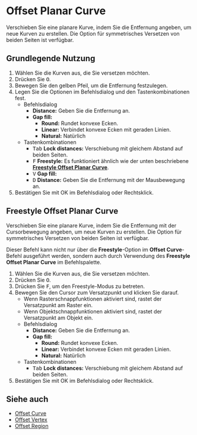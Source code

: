 
# Offset Planar Curve

<Reference shortcut="O" command="Offset Planar Curve" button="Rechts der Befehlsleiste"  buttonIcon='button-offset-curve'/>

Verschieben Sie eine planare Kurve, indem Sie die Entfernung angeben, um neue Kurven zu erstellen. Die Option für symmetrisches Versetzen von beiden Seiten ist verfügbar.

## Grundlegende Nutzung

1. Wählen Sie die Kurven aus, die Sie versetzen möchten.
2. Drücken Sie <kbd>O</kbd>.
3. Bewegen Sie den gelben Pfeil, um die Entfernung festzulegen.
4. Legen Sie die Optionen im Befehlsdialog und den Tastenkombinationen fest.
   - <Kst>Befehlsdialog</Kst>
      - **Distance:** Geben Sie die Entfernung an.
      - **Gap fill:** 
         - **Round:** Rundet konvexe Ecken. 
         - **Linear:** Verbindet konvexe Ecken mit geraden Linien. 
         - **Natural:** Natürlich
   - <Kst>Tastenkombinationen</Kst>
      - <kbd>Tab</kbd> **Lock distances:** Verschiebung mit gleichem Abstand auf beiden Seiten.
      - <kbd>F</kbd> **Freestyle:** Es funktioniert ähnlich wie der unten beschriebene [**Freestyle Offset Planar Curve**](#freestyle-offset-planar-curve).
      - <kbd>V</kbd> **Gap fill:** 
      - <kbd>D</kbd> **Distance:** Geben Sie die Entfernung mit der Mausbewegung an.
5. Bestätigen Sie mit OK im Befehlsdialog oder Rechtsklick.

<VideoPlayer fileName="offset-planar-curve"/>

## Freestyle Offset Planar Curve

Verschieben Sie eine planare Kurve, indem Sie die Entfernung mit der Cursorbewegung angeben, um neue Kurven zu erstellen. Die Option für symmetrisches Versetzen von beiden Seiten ist verfügbar.

Dieser Befehl kann nicht nur über die **Freestyle**-Option im **Offset Curve**-Befehl ausgeführt werden, sondern auch durch Verwendung des **Freestyle Offset Planar Curve** im Befehlspalette.

1. Wählen Sie die Kurven aus, die Sie versetzen möchten.
2. Drücken Sie <kbd>O</kbd>.
3. Drücken Sie <kbd>F</kbd>, um den Freestyle-Modus zu betreten.
4. Bewegen Sie den Cursor zum Versatzpunkt und klicken Sie darauf.
   - Wenn Rasterschnappfunktionen aktiviert sind, rastet der Versatzpunkt am Raster ein.
   - Wenn Objektschnappfunktionen aktiviert sind, rastet der Versatzpunkt am Objekt ein.
   - <Kst>Befehlsdialog</Kst>
      - **Distance:** Geben Sie die Entfernung an.
      - **Gap fill:** 
         - **Round:** Rundet konvexe Ecken. 
         - **Linear:** Verbindet konvexe Ecken mit geraden Linien. 
         - **Natural:** Natürlich    
   - <Kst>Tastenkombinationen</Kst>
      - <kbd>Tab</kbd> **Lock distances:** Verschiebung mit gleichem Abstand auf beiden Seiten.
5. Bestätigen Sie mit OK im Befehlsdialog oder Rechtsklick.

## Siehe auch
- [Offset Curve](offset-curve)
- [Offset Vertex](offset-vertex)
- [Offset Region](offset-region)